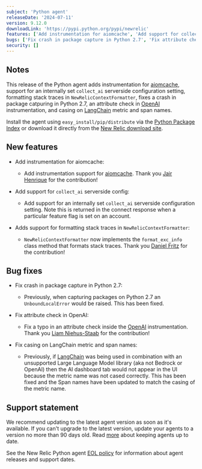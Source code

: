```yaml
---
subject: 'Python agent'
releaseDate: '2024-07-11'
version: 9.12.0
downloadLink: 'https://pypi.python.org/pypi/newrelic'
features: ['Add instrumentation for aiomcache', 'Add support for collect_ai serverside config', 'Capture stack traces in NewRelicContextFormatter logs']
bugs: ['Fix crash in package capture in Python 2.7', 'Fix attribute check in OpenAI', 'Fix casing on LangChain metric and span names']
security: []
---
```


## Notes

This release of the Python agent adds instrumentation for [aiomcache](https://pypi.org/project/aiomcache/), support for an internally set `collect_ai` serverside configuration setting, formatting stack traces in `NewRelicContextFormatter`, fixes a crash in package catpuring in Python 2.7, an attribute check in [OpenAI](https://pypi.org/project/openai) instrumentation, and casing on [LangChain](https://pypi.org/project/langchain/) metric and span names.

Install the agent using `easy_install/pip/distribute` via the [Python Package Index](https://pypi.python.org/pypi/newrelic) or download it directly from the [New Relic download site](https://download.newrelic.com/python_agent/release).

## New features

* Add instrumentation for aiomcache:

    * Add instrumentation support for [aiomcache](https://pypi.org/project/aiomcache/). Thank you [Jair Henrique](https://github.com/jairhenrique) for the contribution!

* Add support for `collect_ai` serverside config:

    * Add support for an internally set `collect_ai` serverside configuration setting. Note this is returned in the connect response when a particular feature flag is set on an account. 

* Adds support for formatting stack traces in `NewRelicContextFormatter`:

    * `NewRelicContextFormatter` now implements the `format_exc_info` class method that formats stack traces. Thank you [Daniel Fritz](https://github.com/fritzdj) for the contribution!

## Bug fixes

* Fix crash in package capture in Python 2.7:

    * Previously, when capturing packages on Python 2.7 an `UnboundLocalError` would be raised. This has been fixed.

* Fix attribute check in OpenAI:

    * Fix a typo in an attribute check inside the [OpenAI](https://pypi.org/project/openai) instrumentation. Thank you [Liam Niehus-Staab](https://github.com/niehusst) for the contribution!

* Fix casing on LangChain metric and span names:

    * Previously, if [LangChain](https://pypi.org/project/langchain/) was being used in combination with an unsupported Large Language Model library (aka not Bedrock or OpenAI) then the AI dashboard tab would not appear in the UI because the metric name was not cased correctly. This has been fixed and the Span names have been updated to match the casing of the metric name.


## Support statement

We recommend updating to the latest agent version as soon as it's available. If you can't upgrade to the latest version, update your agents to a version no more than 90 days old. Read [more](/docs/new-relic-solutions/new-relic-one/install-configure/update-new-relic-agent/) about keeping agents up to date.

See the New Relic Python agent [EOL policy](/docs/apm/agents/python-agent/getting-started/python-agent-eol-policy/) for information about agent releases and support dates.
